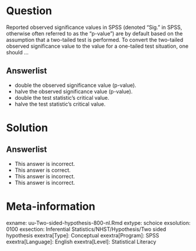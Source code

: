 Question
========
  
Reported observed significance values in SPSS (denoted “Sig.” in SPSS, otherwise often referred to as the “p-value”) are by default based on the assumption that a two-tailed test is performed. To convert the two-tailed observed significance value to the value for a one-tailed test situation, one should …
  
Answerlist
----------
* double the observed significance value (p-value).
* halve the observed significance value (p-value).
* double the test statistic’s critical value.
* halve the test statistic’s critical value.

Solution
========

Answerlist
----------
* This answer is incorrect.
* This answer is correct.
* This answer is incorrect.
* This answer is incorrect.

Meta-information
================
exname: uu-Two-sided-hypothesis-800-nl.Rmd
extype: schoice
exsolution: 0100
exsection: Inferential Statistics/NHST/Hypothesis/Two sided hypothesis
exextra[Type]: Conceptual
exextra[Program]: SPSS
exextra[Language]: English
exextra[Level]: Statistical Literacy